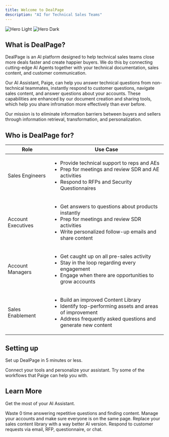```yaml
---
title: Welcome to DealPage
description: "AI for Technical Sales Teams"
---
```


<img
  className="block dark:hidden"
  src="/images/hero-graph.svg"
  alt="Hero Light"
/>
<img
  className="hidden dark:block"
  src="/images/hero-graph.svg"
  alt="Hero Dark"
/>

## What is DealPage?
DealPage is an AI platform designed to help technical sales teams close more deals faster and create happier buyers. We do this by connecting cutting-edge AI Agents together with your technical documentation, sales content, and customer communication.

Our AI Assistant, Paige, can help you answer technical questions from non-technical teammates, instantly respond to customer questions, navigate sales content, and answer questions about your accounts. These capabilities are enhanced by our document creation and sharing tools, which help you share infromation more effectively than ever before.

Our mission is to eliminate information barriers between buyers and sellers through information retrieval, transformation, and personalization. 

## Who is DealPage for?
| Role | Use Case                           |
| -------- | ------------------------------------- |
| Sales Engineers     | <ul><li>Provide technical support to reps and AEs </li><li>Prep for meetings and review SDR and AE activities </li><li>Respond to RFPs and Security Questionnaires </li></ul> |
| Account Executives  | <ul><li>Get answers to questions about products instantly</li><li>Prep for meetings and review SDR activities </li><li>Write personalized follow-up emails and share content </li></ul>                        |
| Account Managers   | <ul><li>Get caught up on all pre-sales activity </li><li>Stay in the loop regarding every engagement </li><li>Engage when there are opportunities to grow accounts </li></ul> |
| Sales Enablement   | <ul><li>Build an improved Content Library </li><li>Identify top-performing assets and areas of improvement </li><li>Address frequently asked questions and generate new content </li></ul>  |

## Setting up

Set up DealPage in 5 minutes or less.

<CardGroup cols={2}>
  <Card
    title="Set Up Your AI Assistant"
    icon="gear"
    href="https://docs.dealpage.ai/quickstart"
  >
    Connect your tools and personalize your assistant.
  </Card>
  <Card
    title="Meet Your AI, Paige"
    icon="hand-wave"
    href="https://docs.dealpage.ai/concepts/chat"
  >
    Try some of the workflows that Paige can help you with. 
  </Card>
</CardGroup>

## Learn More

Get the most of your AI Assistant.

<CardGroup cols={2}>
  <Card
    title="Instant Answers"
    icon="brain-circuit"
    href="https://mintlify.com/docs/settings/global"
  >
    Waste 0 time answering repetitive questions and finding content.
  </Card>
  <Card
    title="Simple Handoffs"
    icon="handshake-angle"
    href="https://mintlify.com/customers"
  >
    Manage your accounts and make sure everyone is on the same page.
  </Card>
  <Card
    title="Content Sharing"
    icon="share"
    href="https://mintlify.com/docs/api-playground/openapi"
  >
    Replace your sales content library with a way better AI version.
  </Card>
  <Card
    title="Respond to Anything"
    icon="envelopes"
    href="https://mintlify.com/docs/components/accordion"
  >
    Respond to customer requests via email, RFP, questionnaire, or chat.
  </Card>
  
</CardGroup>
